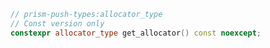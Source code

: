 ```cpp
// prism-push-types:allocator_type
// Const version only
constexpr allocator_type get_allocator() const noexcept;
```